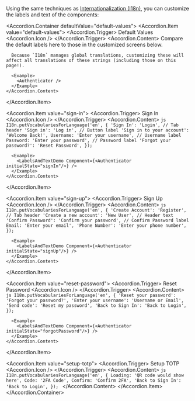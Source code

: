 


Using the same techniques as [Internationalization (I18n)](#internationalization-i18n), you can customize the labels and text of the components:

<Accordion.Container defaultValue="default-values">
  <Accordion.Item value="default-values">
    <Accordion.Trigger>
      <Text fontWeight="bold">Default Values</Text>
      <Accordion.Icon />
    </Accordion.Trigger>
    <Accordion.Content>
      Compare the default labels here to those in the customized screens below.

      Because `I18n` manages global translations, customizing these will affect all translations of these strings (including those on this page!).

      <Example>
        <Authenticator />
      </Example>
    </Accordion.Content>
  </Accordion.Item>

  <Accordion.Item value="sign-in">
    <Accordion.Trigger>
      <Text fontWeight="bold">Sign In</Text>
      <Accordion.Icon />
    </Accordion.Trigger>
    <Accordion.Content>
      ```js
      I18n.putVocabulariesForLanguage('en', {
        'Sign In': 'Login', // Tab header
        'Sign in': 'Log in', // Button label
        'Sign in to your account': 'Welcome Back!',
        Username: 'Enter your username', // Username label
        Password: 'Enter your password', // Password label
        'Forgot your password?': 'Reset Password',
      });
      ```

      <Example>
        <LabelsAndTextDemo Component={<Authenticator initialState="signIn"/>} />
      </Example>
    </Accordion.Content>
  </Accordion.Item>

  <Accordion.Item value="sign-up">
    <Accordion.Trigger>
      <Text fontWeight="bold">Sign Up</Text>
      <Accordion.Icon />
    </Accordion.Trigger>
    <Accordion.Content>
      ```js
      I18n.putVocabulariesForLanguage('en', {
        'Create Account': 'Register', // Tab header
        'Create a new account': 'New User', // Header text
        'Confirm Password': 'Confirm your password', // Confirm Password label
        Email: 'Enter your email',
        'Phone Number': 'Enter your phone number',
      });
      ```

      <Example>
        <LabelsAndTextDemo Component={<Authenticator initialState="signUp"/>} />
      </Example>
    </Accordion.Content>
  </Accordion.Item>

  <Accordion.Item value="reset-password">
    <Accordion.Trigger>
      <Text fontWeight="bold">Reset Password</Text>
      <Accordion.Icon />
    </Accordion.Trigger>
    <Accordion.Content>
      ```js
      I18n.putVocabulariesForLanguage('en', {
        'Reset your password': 'Forgot your password?',
        'Enter your username': 'Username or Email',
        'Send code': 'Reset my password',
        'Back to Sign In': 'Back to Login',
      });
      ```

      <Example>
        <LabelsAndTextDemo Component={<Authenticator initialState="forgotPassword"/>} />
      </Example>
    </Accordion.Content>
  </Accordion.Item>

  <Accordion.Item value="setup-totp">
    <Accordion.Trigger>
      <Text fontWeight="bold">Setup TOTP</Text>
      <Accordion.Icon />
    </Accordion.Trigger>
    <Accordion.Content>
      ```js
      I18n.putVocabulariesForLanguage('en', {
        Loading: 'QR code would show here',
        Code: '2FA Code',
        Confirm: 'Confirm 2FA',
        'Back to Sign In': 'Back to Login',
      });
      ```
    </Accordion.Content>
  </Accordion.Item>
</Accordion.Container>
